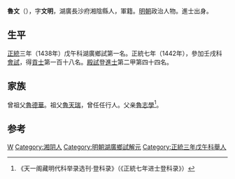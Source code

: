 {{Otheruses|other=名为鲁文明的其他人物|鲁文明}}

'''魯文'''（{{bd|1410年||？}}），字'''文明'''，湖廣長沙府湘陰縣人，軍籍。[[明朝|明朝]]政治人物。進士出身。

== 生平 ==
[[正统_(年号)|正統]]三年（1438年）戊午科湖廣鄉試第一名。正統七年（1442年），參加壬戌科[[會試|會試]]，得[[貢士|貢士]]第一百十八名。[[殿試|殿試]]登[[進士|進士]]第二甲第四十四名。

== 家族 ==
曾祖父[[魯德華|魯德華]]。祖父[[魯天瑞|魯天瑞]]，曾任任行人。父亲[[魯志學|魯志學]]<ref>《天一阁藏明代科举录选刊·登科录》（《正統七年进士登科录》）</ref>。

==参考==
{{reflist}}

{{正統七年壬戌科殿試金榜}}

{{Authority control}}

{{DEFAULTSORT:Lu魯}}
[[Category:魯姓|W]]
[[Category:湘阴人|Category:湘阴人]]
[[Category:明朝湖廣鄉試解元|Category:明朝湖廣鄉試解元]]
[[Category:正統三年戊午科舉人|Category:正統三年戊午科舉人]]


{{明朝人物小作品}}